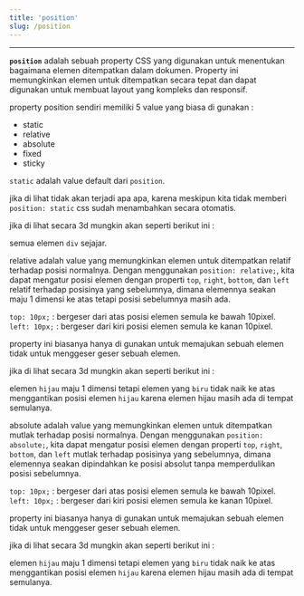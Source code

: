 ```yaml
---
title: 'position'
slug: /position
---
```


<hr />

**`position`** adalah sebuah property CSS yang digunakan untuk menentukan bagaimana elemen ditempatkan dalam dokumen. Property ini memungkinkan elemen untuk ditempatkan secara tepat dan dapat digunakan untuk membuat layout yang kompleks dan responsif.

property position sendiri memiliki 5 value yang biasa di gunakan :

- static
- relative
- absolute
- fixed
- sticky

<Tabs value="position-value" label="position-value">

<TabItem label="static" value="static" default>

`static` adalah value default dari `position`.

<Codepen dataSlugHash="BaEOeGL" title="property - position : static" />

jika di lihat tidak akan terjadi apa apa, karena meskipun kita tidak memberi `position: static` css sudah menambahkan secara otomatis.

jika di lihat secara 3d mungkin akan seperti berikut ini :

<ThinkerCad dataSlugHash="7Zh0t8QojU8" title="property - position : static" />

semua elemen `div` sejajar.

</TabItem>

  <TabItem label="relative" value="relative" default>

relative adalah value yang memungkinkan elemen untuk ditempatkan relatif terhadap posisi normalnya. Dengan menggunakan `position: relative;`, kita dapat mengatur posisi elemen dengan properti `top`, `right`, `bottom`, dan `left` relatif terhadap posisinya yang sebelumnya, dimana elemennya seakan maju 1 dimensi ke atas tetapi posisi sebelumnya masih ada.

<Codepen dataSlugHash="vYMVOEv" title="property - position : relative" />

`top: 10px;` : bergeser dari atas posisi elemen semula ke bawah 10pixel.
`left: 10px;` : bergeser dari kiri posisi elemen semula ke kanan 10pixel.

property ini biasanya hanya di gunakan untuk memajukan sebuah elemen tidak untuk menggeser geser sebuah elemen.

jika di lihat secara 3d mungkin akan seperti berikut ini :

<ThinkerCad dataSlugHash="gowgPcL2rY7" title="property - position : relative" />

elemen `hijau` maju 1 dimensi tetapi elemen yang `biru` tidak naik ke atas menggantikan posisi elemen `hijau` karena elemen hijau masih ada di tempat semulanya.
    
  </TabItem>

  <TabItem label="absolute" value="absolute" default>

absolute adalah value yang memungkinkan elemen untuk ditempatkan mutlak terhadap posisi normalnya. Dengan menggunakan `position: absolute;`, kita dapat mengatur posisi elemen dengan properti `top`, `right`, `bottom`, dan `left` mutlak terhadap posisinya yang sebelumnya, dimana elemennya seakan dipindahkan ke posisi absolut tanpa memperdulikan posisi sebelumnya.

<Codepen dataSlugHash="NWmOqyR" title="property - position : absolute" />

`top: 10px;` : bergeser dari atas posisi elemen semula ke bawah 10pixel.
`left: 10px;` : bergeser dari kiri posisi elemen semula ke kanan 10pixel.

property ini biasanya hanya di gunakan untuk memajukan sebuah elemen tidak untuk menggeser geser sebuah elemen.

jika di lihat secara 3d mungkin akan seperti berikut ini :

<ThinkerCad dataSlugHash="cJ8GYE4F1aB" title="property - position : absolute" />

elemen `hijau` maju 1 dimensi tetapi elemen yang `biru` tidak naik ke atas menggantikan posisi elemen `hijau` karena elemen hijau masih ada di tempat semulanya.
    
  </TabItem>

</Tabs>
